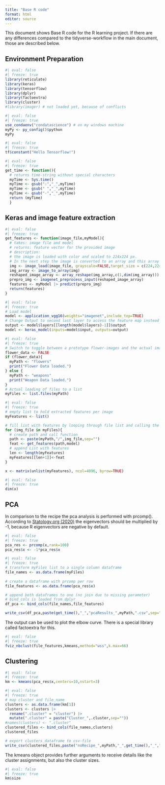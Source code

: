 ```yaml
---
title: "Base R code"
format: html
editor: source
---
```


This document shows Base R code for the R learning project. If there are any differences compared to the tidyverse-workflow in the main document, those are described below.

## Environment Preparation

```r
#| eval: false
#| freeze: true
library(reticulate)
library(keras)
library(tensorflow)
library(dplyr)
library(factoextra)
library(cluster)
#library(imager) # not loaded yet, because of conflicts
```

```r
#| eval: false
#| freeze: true
use_condaenv("condatascience") # on my windows machine
myPy <- py_config()$python
myPy
```

```r
#| eval: false
#| freeze: true
tf$constant("Hello Tensorflow!")
```

```r
#| eval: false
#| freeze: true
get_time <- function(){
  # returns time-string without special characters
  myTime <- Sys.time()
  myTime <- gsub(":","_",myTime)
  myTime <- gsub(" ","_",myTime)
  myTime <- gsub("-","_",myTime)
  return (myTime)
  }
```

## Keras and image feature extraction

```r
#| eval: false
#| freeze: true
get_features <- function(image_file,myModel){
  # takes: image file and model
  # returns: feature vector for the provided image
  # description:
  # the image is loaded with color and scaled to 224x224 px.
  # In the next step the image is converted to an array and this array is prepared for prediction on the provided model
  img <- image_load(image_file, grayscale=FALSE,target_size = c(224,224))
  img_array <- image_to_array(img)
  reshaped_image_array <- array_reshape(img_array,c(1,dim(img_array)))
  prepro_img <- imagenet_preprocess_input(reshaped_image_array)
  features <- myModel |> predict(prepro_img)
  return(features)
}
```

```r
#| eval: false
#| freeze: true
# Load model
model <- application_vgg16(weights="imagenet",include_top=TRUE)
# Change Output to second last layer to access the feature map instead of classification result.
output <- model$layers[[length(model$layers)-1]]$output
model <- keras_model(inputs=model$input, outputs=output)
```

```r
#| eval: false
#| freeze: true
# Switch to toggle between a prototype flower-images and the actual images to be clustered
flower_data <- FALSE
if (flower_data){
  myPath <- "flowers"
  print("Flower Data loaded.")
} else {
  myPath <- "weapons"
  print("Weapon Data loaded.")
}
# Actual loading of files to a list
myFiles <- list.files(myPath)
```

```r
#| eval: false
#| freeze: true
# empty list to hold extracted features per image
myFeatures <- list()

# fill list with features by looping through file list and calling the function get_features
for (img_file in myFiles){
  # create path and call function
  path <- paste(myPath,"/",img_file,sep="")
  feat <- get_features(path,model)
  # append List with features
  len <- length(myFeatures)
  myFeatures[[len+1]]<-feat
}

x <- matrix(unlist(myFeatures), ncol=4096, byrow=TRUE) 
```

```r
#| eval: false
#| freeze: true
dim(x)
```

## PCA

In comparison to the recipe the pca analysis is performed with prcomp(). According to [Statology.org (2020)](https://www.statology.org/principal-components-analysis-in-r/) the eigenvectors should be multiplied by -1, because R eigenvectors are negative by default.

```r
#| eval: false
#| freeze: true
pca_res <- prcomp(x,rank=100)
pca_res$x <- -1*pca_res$x
```

```r
#| eval: false
#| freeze: true
# transform myFiles list to a single column dataframe
file_names <- as.data.frame(myFiles)
  
# create a dataframe with prcomp per row
file_features <- as.data.frame(pca_res$x)

# append both dataframes to one (no join due to missing parameter)
# bind_cols is loaded from dplyr
df_pca <- bind_cols(file_names,file_features)

write_csv(df_pca,paste(get_time(),"_","pcaResults_",myPath,".csv",sep=""))
```

The output can be used to plot the elbow curve. There is a special library called factoextra for this.

```r
#| eval: false
#| freeze: true
fviz_nbclust(file_features,kmeans,method="wss",k.max=66)
```

## Clustering

```r
#| eval: false
#| freeze: true
km <- kmeans(pca_res$x,centers=10,nstart=3)
```

```r
#| eval: false
#| freeze: true
# map cluster and file_name
clusters <- as.data.frame(km[1])
clusters <- clusters |>
  rename(".cluster" = "cluster") |>
  mutate(".cluster" = paste("Cluster_",.cluster,sep=""))
#names(clusters) <- ".cluster"
clustered_files <- bind_cols(file_names,clusters)
clustered_files

# export clusters_dataframe to csv-file
write_csv(clustered_files,paste("noRecipe_",myPath,"_",get_time(),"_","cluster.csv",sep=""))
```

The kmeans object provides further arguments to receive details like the cluster assignments, but also the cluster sizes.

```r
#| eval: false
#| freeze: true
km$size
```
